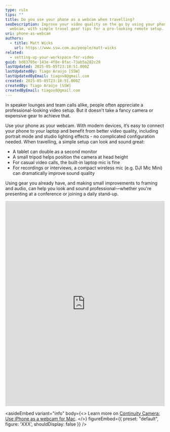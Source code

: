 ```yaml
---
type: rule
tips: ""
title: Do you use your phone as a webcam when travelling?
seoDescription: Improve your video quality on the go by using your phone as a
  webcam, with simple travel gear tips for a pro-looking remote setup.
uri: phone-as-webcam
authors:
  - title: Matt Wicks
    url: https://www.ssw.com.au/people/matt-wicks
related:
  - setting-up-your-workspace-for-video
guid: bd83705e-143e-4f8e-8fac-73ab5a282c20
lastUpdated: 2025-05-05T23:18:51.000Z
lastUpdatedBy: Tiago Araújo [SSW]
lastUpdatedByEmail: tiagov8@gmail.com
created: 2025-05-05T23:18:51.000Z
createdBy: Tiago Araújo [SSW]
createdByEmail: tiagov8@gmail.com
---
```

In speaker lounges and team calls alike, people often appreciate a professional-looking video setup. But it doesn't take a fancy camera or expensive gear to achieve that.

Use your phone as your webcam. With modern devices, it’s easy to connect your phone to your laptop and benefit from better video quality, including portrait mode and studio lighting effects - no complicated configuration needed.
When travelling, a simple setup can look and sound great:

* A tablet can double as a second monitor
* A small tripod helps position the camera at head height
* For casual video calls, the built-in laptop mic is fine
* For recordings or interviews, a compact wireless mic (e.g. DJI Mic Mini) can dramatically improve sound quality

Using gear you already have, and making small improvements to framing and audio, can help you look and sound professional—whether you're presenting at a conference or joining a daily stand-up.

<iframe src="https://www.linkedin.com/embed/feed/update/urn:li:share:7289665677651558400?collapsed=1" height="646" width="504" frameborder="0" allowfullscreen="" title="Embedded post"></iframe>

<asideEmbed
  variant="info"
  body={<>
    Learn more on [Continuity Camera: Use iPhone as a webcam for Mac](https://support.apple.com/en-us/102546).
  </>}
  figureEmbed={{
    preset: "default",
    figure: 'XXX',
    shouldDisplay: false
  }}
/>
